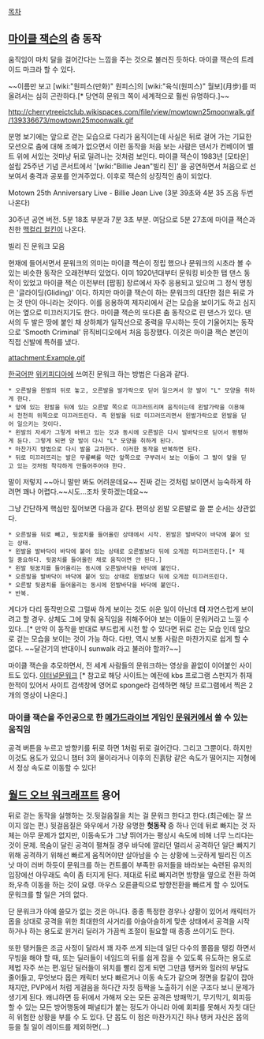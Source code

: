 [[목차]]
== [[마이클 잭슨]]의 춤 동작 ==
움직임이 마치 달을 걸어간다는 느낌을 주는 것으로 불러진 듯하다. 마이클 잭슨의 트레이드 마크라 할 수 있다.

~~이름만 보고 [wiki:"원피스(만화)" 원피스]의 [wiki:"육식(원피스)" 월보](月步)를 떠올려서는 심히 곤란하다.[* 당연히 문워크 쪽이 세계적으로 훨씬 유명하다.]~~

http://cherrytreeictclub.wikispaces.com/file/view/mowtown25moonwalk.gif/139336673/mowtown25moonwalk.gif

분명 보기에는 앞으로 걷는 모습으로 다리가 움직이는데 사실은 뒤로 걸어 가는 기묘한 모션으로 춤에 대해 조예가 없으면서 이런 동작을 처음 보는 사람은 댄서가 컨베이어 벨트 위에 서있는 것마냥 뒤로 밀려나는 것처럼 보인다. 마이클 잭슨이 1983년 [모타운] 설립 25주년 기념 콘서트에서 '[wiki:"Billie Jean"빌리 진]' 을 공연하면서 처음으로 선보여서 충격과 공포를 안겨주었다. 이후로 잭슨의 상징적인 춤이 되었다.

{{{#!html
<object width="560" height="315"><param name="movie" value="http://www.youtube.com/v/7XZGJiY2a3o?version=3&amp;hl=ko_KR"></param><param name="allowFullScreen" value="true"></param><param name="allowscriptaccess" value="always"></param><embed src="http://www.youtube.com/v/7XZGJiY2a3o?version=3&amp;hl=ko_KR" type="application/x-shockwave-flash" width="560" height="315" allowscriptaccess="always" allowfullscreen="true"></embed></object>
}}} 
Motown 25th Anniversary Live - Billie Jean Live
(3분 39초와 4분 35 즈음 두번 나온다)

{{{#!html
<iframe width="640" height="360" src="//www.youtube.com/embed/znQKReYjWgI" frameborder="0" allowfullscreen></iframe>}}}
30주년 공연 버전. 5분 18초 부분과 7분 3초 부분. 여담으로 5분 27초에 마이클 잭슨과 친한 [[맥컬리 컬킨]]이 나온다. 

{{{#!html
<iframe width="560" height="315" src="//www.youtube.com/embed/f0Z7NKyrP6A" frameborder="0" allowfullscreen></iframe>}}}
빌리 진 문워크 모음

현재에 들어서면서 문워크의 의미는 마이클 잭슨이 정립 했으나 문워크의 시초라 볼 수 있는 비슷한 동작은 오래전부터 있었다. 이미 1920년대부터 문워킹 비슷한 탭 댄스 동작이 있었고 마이클 잭슨 이전부터 [팝핑] 장르에서 자주 응용되고 있으며 그 정식 명칭은 '글라이딩(Gliding)' 이다. 하지만 마이클 잭슨이 하는 문워크의 대단한 점은 뒤로 가는 것 만이 아니라는 것이다. 이를 응용하여 제자리에서 걷는 모습을 보이기도 하고 심지어는 옆으로 미끄러지기도 한다. 마이클 잭슨의 또다른 춤 동작으로 린 댄스가 있다. 댄서의 두 발은 땅에 붙인 채 상하체가 일직선으로 중력을 무시하는 듯이 기울어지는 동작으로 'Smooth Criminal' 뮤직비디오에서 처음 등장했다. 이것은 마이클 잭슨 본인이 직접 신발에 특허를 냈다.

attachment:Example.gif

[[한국어]]판 [[위키피디아]]에 쓰여진 문워크 하는 방법은 다음과 같다.

 * 오른발을 왼발의 뒤로 놓고, 오른발을 발가락으로 딛어 일으켜서 양 발이 "L" 모양을 취하게 한다. 
 * 앞에 있는 왼발을 뒤에 있는 오른발 쪽으로 미끄러뜨리며 움직이는데 왼발가락을 이용해서 천천히 위쪽으로 미끄러뜨린다. 즉 왼발을 뒤로 미끄러뜨리면서 왼발가락으로 왼발을 딛어 일으키는 것이다.
 * 왼발의 자세가 그렇게 바뀌고 있는 것과 동시에 오른발은 다시 발바닥으로 딛어서 평평하게 둔다. 그렇게 되면 양 발이 다시 "L" 모양을 취하게 된다.
 * 마찬가지 방법으로 다시 발을 교차한다. 이러한 동작을 반복하면 된다.
 * 뒤로 미끄러뜨리는 발은 무릎뼈를 약간 앞쪽으로 구부려서 보는 이들이 그 발이 앞을 딛고 있는 것처럼 착각하게 만들어주어야 한다.

말이 저렇지 ~~아니 말만 봐도 어려운데요~~ 진짜 걷는 것처럼 보이면서 능숙하게 하려면 꽤나 어렵다.~~시도...조차 못하겠는데요~~

그냥 간단하게 핵심만 짚어보면 다음과 같다. 편의상 왼발 오른발로 쓸 뿐 순서는 상관없다.

 * 오른발을 뒤로 빼고, 뒷꿈치를 들어올린 상태에서 시작. 왼발은 발바닥이 바닥에 붙어 있는 상태.
 * 왼발을 발바닥이 바닥에 붙어 있는 상태로 오른발보다 뒤에 오게끔 미끄러뜨린다.[* 제일 중요하다. 뒷꿈치를 들어올린 채로 움직이면 안 된다.]
 * 왼발 뒷꿈치를 들어올리는 동시에 오른발바닥을 바닥에 붙인다.
 * 오른발을 발바닥이 바닥에 붙어 있는 상태로 왼발보다 뒤에 오게끔 미끄러뜨린다.
 * 오른발 뒷꿈치를 들어올리는 동시에 왼발바닥을 바닥에 붙인다.
 * 반복.

게다가 다리 동작만으로 그럴싸 하게 보이는 것도 쉬운 일이 아닌데 '''더''' 자연스럽게 보이려고 할 경우. 상체도 그에 맞춰 움직임을 취해주어야 보는 이들이 문워커라고 느낄 수 있다...[* 만약 이 동작을 반대로 부드럽게 시전 할 수 있다면 뒤로 걷는 모습 인데 앞으로 걷는 모습을 보이는 것이 가능 하다. 다만, 역시 보통 사람은 마찬가지로 쉽게 할 수 없다. ~~달걷기의 반대이니 sunwalk 라고 불러야 할까?~~]

마이클 잭슨을 추모하면서, 전 세계 사람들의 문워크하는 영상을 끝없이 이어붙인 사이트도 있다. [http://www.eternalmoonwalk.com/ 이터널문워크] [* 참고로 해당 사이트는 예전에 kbs 프로그램 스펀지가 취재한적이 있어서 사이트 검색창에 영어로 sponge라 검색하면 해당 프로그램에서 찍은 2개의 영상이 나온다.]
=== 마이클 잭슨을 주인공으로 한 [[메가드라이브]] 게임인 [[문워커]]에서 쓸 수 있는 움직임 === 
공격 버튼을 누르고 방향키를 뒤로 하면 1처럼 뒤로 걸어간다. 그리고 그뿐이다. 하지만 이것도 용도가 있으니 챕터 3의 물이라거나 이후의 진흙탕 같은 속도가 떨어지는 지형에서 정상 속도로 이동할 수 있다!
== [[월드 오브 워크래프트]] 용어 ==
뒤로 걷는 동작을 실행하는 것.뒷걸음질을 치는 걸 문워크 한다고 한다.(최근에는 잘 쓰이지 않는 편.) 뒷걸음질은 와우에서 가장 유명한 '''헛동작''' 중 하나 인데 뒤로 빠지는 것 자체는 아무 문제가 없지만, 이동속도가 그냥 뛰어가는 평상시 속도에 비해 너무 느리다는 것이 문제. 목숨이 달린 공격이 펼쳐질 경우 바닥에 깔리던 멀리서 공격하던 일단 빠지기 위해 공격하기 위해선 빠르게 움직어야만 살아남을 수 는 상황에 느긋하게 빌리진 이즈 낫 마이 러버 하듯이 문워크를 하는 컨트롤이 부족한 유저들을 바라보는 숙련된 유저의 입장에선 아무래도 속이 좀 터지게 된다. 제대로 뒤로 빠지려면 방향을 옆으로 전환 하여 좌,우측 이동을 하는 것이 요령. 마우스 오른클릭으로 방향전환을 빠르게 할 수 있어도 문워크를 할 일은 거의 없다.

단 문워크가 아예 쓸모가 없는 것은 아니다. 종종 특정한 경우나 상황이 있어서 캐릭터가 몹을 상대로 공격을 위한 최대한의 사거리를 아슬아슬하게 맞춘 상태에서 공격을 시작 하거나 하는 용도로 원거리 딜러가 가끔씩 조절이 필요할 때 종종 쓰이기도 한다.

또한 탱커들은 조금 사정이 달라서 꽤 자주 쓰게 되는데 일단 다수의 쫄몹을 탱킹 하면서 무빙을 해야 할 때, 또는 딜러들이 네임드의 뒤를 쉽게 잡을 수 있도록 유도하는 용도로 제법 자주 쓰는 편.일단 딜러들이 위치를 빨리 잡게 되면 그만큼 탱커와 힐러의 부담도 줄어들고, 무엇보다 몹은 캐릭터 보다 빠르거나 이동 속도가 같으며 정면을 칼같이 잡아채지만, PVP에서 처럼 게걸음을 하다간 자칫 등짝을 노출하기 쉬운 구조다 보니 문제가 생기게 된다. 왜냐하면 등 뒤에서 가해져 오는 모든 공격은 방패막기, 무기막기, 회피등 할 수 있는 모든 방어행동에 패널티가 붙는 정도가 아니라 아예 회피를 못해서 자칫 대단히 위험한 상황을 부를 수 도 있다. 단 몹도 이 점은 마찬가지긴 하나 탱커 자신은 몹의 등을 칠 일이 레이드를 제외하면(...)
